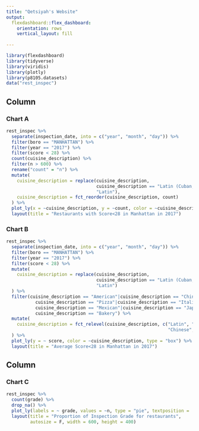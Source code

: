 ```yaml
---
title: "Qetsiyah's Website"
output:
  flexdashboard::flex_dashboard:
    orientation: rows
    vertical_layout: fill
  
---
```


```r
library(flexdashboard)
library(tidyverse)
library(viridis)
library(plotly)
library(p8105.datasets)
data("rest_inspec")
```

Column {data-width=350}
-----------------------------------------------------------------------

### Chart A

```r

rest_inspec %>%
  separate(inspection_date, into = c("year", "month", "day")) %>%
  filter(boro == "MANHATTAN") %>%
  filter(year == "2017") %>%
  filter(score < 28) %>%
  count(cuisine_description) %>%
  filter(n > 600) %>%
  rename("count" = "n") %>%
  mutate(
    cuisine_description = replace(cuisine_description, 
                                  cuisine_description == "Latin (Cuban, Dominican, Puerto Rican, South & Central American)",
                                  "Latin"),
    cuisine_description = fct_reorder(cuisine_description, count)
  ) %>%
  plot_ly(x = ~cuisine_description, y = ~count, color = ~cuisine_description, type = "bar") %>%
  layout(title = "Restaurants with Score<28 in Manhattan in 2017")

```

### Chart B

```r

rest_inspec %>% 
  separate(inspection_date, into = c("year", "month", "day")) %>%
  filter(boro == "MANHATTAN") %>%
  filter(year == "2017") %>%
  filter(score < 28) %>%
  mutate(
    cuisine_description = replace(cuisine_description, 
                                  cuisine_description == "Latin (Cuban, Dominican, Puerto Rican, South & Central American)",
                                  "Latin")
  ) %>%
  filter(cuisine_description == "American"|cuisine_description == "Chinese"|cuisine_description == "CafÃ©/Coffee/Tea"|
           cuisine_description == "Pizza"|cuisine_description == "Italian"|cuisine_description == "Latin"|
           cuisine_description == "Mexican"|cuisine_description == "Japanese"|cuisine_description == "French" |
           cuisine_description == "Bakery") %>%
  mutate(
    cuisine_description = fct_relevel(cuisine_description, c("Latin", "French", "Bakery", "Mexican","Pizza", "Japanese",
                                                             "Chinese",  "Italian", "CafÃ©/Coffee/Tea", "American"))
  ) %>%
  plot_ly(y = ~ score, color = ~cuisine_description, type = "box") %>%
  layout(title = "Average Score<28 in Manhattan in 2017")

```

Column {data-width=650}
-----------------------------------------------------------------------

### Chart C

```r

rest_inspec %>% 
  count(grade) %>%
  drop_na() %>%
  plot_ly(labels = ~ grade, values = ~n, type = "pie", textposition = 'outside', textinfo = 'label+percent') %>%
  layout(title = "Proportion of Inspection Grade for restaurants",
         autosize = F, width = 600, height = 400)

```
